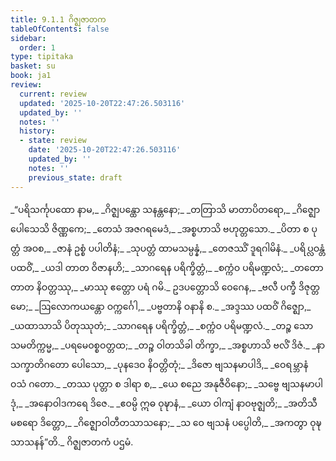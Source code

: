 ```yaml
---
title: 9.1.1 ဂိဇ္ဈဇာတက
tableOfContents: false
sidebar:
  order: 1
type: tipitaka
basket: su
book: ja1
review:
  current: review
  updated: '2025-10-20T22:47:26.503116'
  updated_by: ''
  notes: ''
  history:
  - state: review
    date: '2025-10-20T22:47:26.503116'
    updated_by: ''
    notes: ''
    previous_state: draft
---
```



<DynamicBreadcrumb />


<ReviewStatus review={frontmatter.review} showDetails={true} />

<HypothesisAnnotation frontmatter={frontmatter} />

<Division number="1" book="ja1" e="ch" v="22" p="187">

<Paragraph number="1781" type="verses" book="ja1">
_“ပရိသင်္ကုပထော နာမ,_  
_ဂိဇ္ဈပန္ထော သနန္တနော;_  
_တတြာသိ မာတာပိတရော,_  
_ဂိဇ္ဈော ပေါသေသိ ဇိဏ္ဏကေ;_  
_တေသံ အဇဂရမေဒံ,_  
_အစ္စဟာသိ ဗဟုတ္တသော._  

</Paragraph>

</Division>
<Division number="2" book="ja1" e="ch" v="22" p="187">

<Paragraph number="1782" type="verses" book="ja1">
_ပိတာ စ ပုတ္တံ အဝစ,_  
_ဇာနံ ဥစ္စံ ပပါတိနံ;_  
_သုပတ္တံ ထာမသမ္ပန္နံ,_  
_တေဇဿိံ ဒူရဂါမိနံ._  

</Paragraph>

</Division>
<Division number="3" book="ja1" e="ch" v="22" p="201">

<Paragraph number="1783" type="verses" book="ja1">
_ပရိပ္လဝန္တံ ပထဝိံ,_  
_ယဒါ တာတ ဝိဇာနဟိ;_  
_သာဂရေန ပရိက္ခိတ္တံ,_  
_စက္ကံဝ ပရိမဏ္ဍလံ;_  
_တတော တာတ နိဝတ္တဿု,_  
_မာဿု ဧတ္တော ပရံ ဂမိ._  

</Paragraph>

</Division>
<Division number="4" book="ja1" e="ch" v="22" p="187">

<Paragraph number="1784" type="verses" book="ja1">
ဥဒပတ္တောသိ ဝေဂေန,_  
_ဗလီ ပက္ခီ ဒိဇုတ္တမော;_  
_ဩလောကယန္တော ဝက္ကင်္ဂေါ,_  
_ပဗ္ဗတာနိ ဝနာနိ စ._  

</Paragraph>

</Division>
<Division number="5" book="ja1" e="ch" v="22" p="187">

<Paragraph number="1785" type="verses" book="ja1">
_အဒ္ဒဿ ပထဝိံ ဂိဇ္ဈော,_  
_ယထာသာသိ ပိတုဿုတံ;_  
_သာဂရေန ပရိက္ခိတ္တံ,_  
_စက္ကံဝ ပရိမဏ္ဍလံ._  

</Paragraph>

</Division>
<Division number="6" book="ja1" e="ch" v="22" p="187">

<Paragraph number="1786" type="verses" book="ja1">
_တဉ္စ သော သမတိက္ကမ္မ,_  
_ပရမေဝစ္စဝတ္တထ;_  
_တဉ္စ ဝါတသိခါ တိက္ခာ,_  
_အစ္စဟာသိ ဗလိံ ဒိဇံ._  

</Paragraph>

</Division>
<Division number="7" book="ja1" e="ch" v="22" p="187">

<Paragraph number="1787" type="verses" book="ja1">
_နာသက္ခာတိဂတော ပေါသော,_  
_ပုနဒေဝ နိဝတ္တိတုံ;_  
_ဒိဇော ဗျသနမာပါဒိ,_  
_ဝေရမ္ဘာနံ ဝသံ ဂတော._  

</Paragraph>

</Division>
<Division number="8" book="ja1" e="ch" v="22" p="187">

<Paragraph number="1788" type="verses" book="ja1">
_တဿ ပုတ္တာ စ ဒါရာ စ,_  
_ယေ စညေ အနုဇီဝိနော;_  
_သဗ္ဗေ ဗျသနမာပါဒုံ,_  
_အနောဝါဒကရေ ဒိဇေ._  

</Paragraph>

</Division>
<Division number="9" book="ja1" e="ch" v="22" p="187">

<Paragraph number="1789" type="verses" book="ja1">
_ဧဝမ္ပိ ဣဓ ဝုဍ္ဎာနံ,_  
_ယော ဝါကျံ နာဝဗုဇ္ဈတိ;_  
_အတိသီမစရော ဒိတ္တော,_  
_ဂိဇ္ဈောဝါတီတသာသနော;_  
_သ ဝေ ဗျသနံ ပပ္ပေါတိ,_  
_အကတွာ ဝုဍ္ဎသာသနန်”တိ._  


</Paragraph>
</Division>

<Paragraph number="1790" type="center" book="ja1">
ဂိဇ္ဈဇာတကံ ပဌမံ.
</Paragraph>